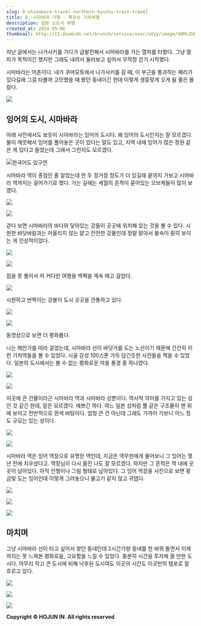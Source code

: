 ```yaml
---
slug: 8-shimabara-travel-northern-kyushu-train-travel
title: 8. 시마바라 기행 - 북규슈 기차여행
description: 일본 소도시 여행
created_at: 2024-05-06
thumbnail: http://t1.daumcdn.net/brunch/service/user/aVyy/image/48McZUOg93kV56_8C8JcfozXLjY.HEIC
---
```


지난 글에서는 나가사키를 가다가 급발진해서 시마바라를 가는 열차를 타봤다. 그냥 열차가 목적이긴 했지만 그래도 내려서 둘러보고 싶어서 무작정
걷기 시작했다.

시마바라는 어촌이다. 내가 쿠마모토에서 나가사키를 갈 때, 이 부근을 통과하는 페리가 있다길래 그걸 타볼까 고민했을 때 봤던 동네이긴 한데
이렇게 생뚱맞게 오게 될 줄은 몰랐다.

![](http://t1.daumcdn.net/brunch/service/user/aVyy/image/gE2l3iCIBgGknHXqXZcoj3O5QNM.jpeg)

## **잉어의 도시, 시마바라**

아래 사진에서도 보듯이 시마바라는 잉어의 도시다. 왜 잉어의 도시인지는 잘 모르겠다. 물이 깨끗해서 잉어를 풀어놓은 곳이 있다는 말도 있고,
지역 내에 잉어가 많은 정원 같은 게 있다고 들었는데 그래서 그런지도 모르겠다.

![](http://t1.daumcdn.net/brunch/service/user/aVyy/image/vRZrcxrNLbURAHzCRnoANXPTcS8.HEIC)한국어도
있구먼

시마바라 역이 종점인 줄 알았는데 한 두 정거장 정도가 더 있길래 끝까지 가보고 시마바라 역까지는 걸어가기로 했다. 가는 길에는 세월의
흔적이 묻어있는 오브제들이 많이 보였다.

![](http://t1.daumcdn.net/brunch/service/user/aVyy/image/VQemyDWKO-SuUqEIA1jlBuwhLdc.HEIC)

![](http://t1.daumcdn.net/brunch/service/user/aVyy/image/VNKMkgDuFhNqwD3hSGguN6hmPwA.HEIC)

걷다 보면 시마바라의 바다와 닿아있는 강들이 곳곳에 위치해 있는 것을 볼 수 있다. 시원한 바닷바람과는 어울리지 않는 얕고 잔잔한 강물인데
정말 맑아서 물속이 훤히 보이는 게 인상적이었다.

![](http://t1.daumcdn.net/brunch/service/user/aVyy/image/zHdCUUqaQFkOvl-M5MIDYeFFGGE.HEIC)

![](http://t1.daumcdn.net/brunch/service/user/aVyy/image/EgV0inXkPpCUCX2-L9Eza3xPE5I.HEIC)

짐을 못 풀어서 저 커다란 여행용 백팩을 계속 메고 걸었다.

![](http://t1.daumcdn.net/brunch/service/user/aVyy/image/Av7q-2dWHyuDYLT101rRP0cAKxI.HEIC)

시원하고 반짝이는 강물이 도시 곳곳을 관통하고 있다.

![](http://t1.daumcdn.net/brunch/service/user/aVyy/image/0iavPeZEExNopY5lB7Ob_otVtqk.HEIC)

![](http://t1.daumcdn.net/brunch/service/user/aVyy/image/7DgC2OjERTtmOX_K_Q28MQN1m74.HEIC)

동영상으로 보면 더 평화롭다.

나는 해안가를 따라 걸었는데, 시마바라 선이 바닷가를 도는 노선이기 때문에 간간히 이런 기차역들을 볼 수 있었다. 시골 감성 100스푼 가득
담긴듯한 사진들을 찍을 수 있었다. 일본의 도시에서는 볼 수 없는 평화로운 마을 풍경 중 하나였다.

![](http://t1.daumcdn.net/brunch/service/user/aVyy/image/PT-KE2ETyYybVCgcrytT8Y8WRa0.HEIC)

![](http://t1.daumcdn.net/brunch/service/user/aVyy/image/ZlHN2_07WEIHzej1CWxhG7IAZFE.HEIC)

이곳에 큰 건물이라곤 시마바라 역과 시마바라 성뿐이다. 역사적 의미를 가지고 있는 성인 것 같긴 한데, 잘은 모르겠다. 예쁘긴 하다. 여느
일본 성처럼 뿔 같은 구조물이 맨 위에 보이고 전반적으로 흰색 바탕이다. 엄청 큰 건 아닌데 그래도 가까이 가보니 어느 정도 규모는 있는
성이다.

![](http://t1.daumcdn.net/brunch/service/user/aVyy/image/38Fk8dhlZa3d4QQUxKFtechAncI.HEIC)

![](http://t1.daumcdn.net/brunch/service/user/aVyy/image/6iy5S46wBSIKSyFQExEvm046NpI.HEIC)

시마바라 역은 잉어 역장으로 유명한 역인데, 지금은 역무원에게 물어보니 그 잉어는 몇 년 전에 치우셨다고. 역장님이 다시 올진 나도 잘
모르겠다. 하지만 그 흔적은 역 내에 곳곳이 남아있다. 아직 인형이나 그림 형태로 남아있다. 그 잉어 역장을 사진으로 보면 황금빛 도는
잉어인데 이렇게 그려놓으니 물고기 같지 않고 귀엽다.

![](http://t1.daumcdn.net/brunch/service/user/aVyy/image/ju9v1_WQdtaXodgvwBjSG5gQrzY.heic)

![](http://t1.daumcdn.net/brunch/service/user/aVyy/image/JKXQLUTARvJHrZUJABvk8C5ITuk.heic)

![](http://t1.daumcdn.net/brunch/service/user/aVyy/image/fm15BtsUzR57P8lPayHEosqI3tw.HEIC)

## **마치며**

그냥 시마바라 선이 타고 싶어서 왔던 동네인데 2시간가량 동네를 한 바퀴 돌면서 이제까지는 못 느껴본 평화로움, 고요함을 느낄 수 있었다.
충분히 시간을 투자해 올 만한 도시다. 아무리 작고 큰 도시에 비해 낙후된 도시여도 이곳의 시간도 이곳만의 템포로 잘 흐르고 있다.

![](http://t1.daumcdn.net/brunch/service/user/aVyy/image/iq6V3ONLQy3voKuREPjhCL3IaDI.HEIC)

![](http://t1.daumcdn.net/brunch/service/user/aVyy/image/UQwShGQiEUSACHmueBYWRCkcSmE.HEIC)

![](http://t1.daumcdn.net/brunch/service/user/aVyy/image/78nB-j7Eh5AMUMn7_AniNzvLZpQ.HEIC)

**Copyright © HOJUN IN. All rights reserved**
